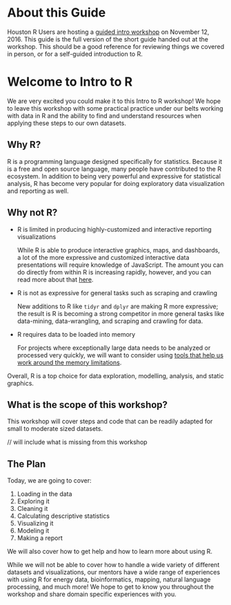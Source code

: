 # About this Guide {-}

Houston R Users are hosting a [guided intro workshop](http://www.meetup.com/houstonr/events/234653360/) on November 12, 2016.  This guide is the full version of the short guide handed out at the workshop.  This should be a good reference for reviewing things we covered in person, or for a self-guided introduction to R.

# Welcome to Intro to R

We are very excited you could make it to this Intro to R workshop!  We hope to leave this workshop with some practical practice under our belts working with data in R and the ability to find and understand resources when applying these steps to our own datasets.

## Why R?

R is a programming language designed specifically for statistics.  Because it is a free and open source language, many people have contributed to the R ecosystem.  In addition to being very powerful and expressive for statistical analysis, R has become very popular for doing exploratory data visualization and reporting as well.

## Why not R?

* R is limited in producing highly-customized and interactive reporting visualizations

  While R is able to produce interactive graphics, maps, and dashboards, a lot of the more expressive and customized interactive data presentations will require knowledge of JavaScript. The amount you can do directly from within R is increasing rapidly, however, and you can read more about that [here](./05-appendix).

* R is not as expressive for general tasks such as scraping and crawling

  New additions to R like `tidyr` and `dplyr` are making R more expressive; the result is R is becoming a strong competitor in more general tasks like data-mining, data-wrangling, and scraping and crawling for data.

* R requires data to be loaded into memory

  For projects where exceptionally large data needs to be analyzed or processed very quickly, we will want to consider using [tools that help us work around the memory limitations](./05-appendix).

Overall, R is a top choice for data exploration, modelling, analysis, and static graphics.

## What is the scope of this workshop?

This workshop will cover steps and code that can be readily adapted for small to moderate sized datasets.

// will include what is missing from this workshop


## The Plan

Today, we are going to cover:

1. Loading in the data
1. Exploring it
1. Cleaning it
1. Calculating descriptive statistics
1. Visualizing it
1. Modeling it
1. Making a report

We will also cover how to get help and how to learn more about using R.

While we will not be able to cover how to handle a wide variety of different datasets and visualizations, our mentors have a wide range of experiences with using R for energy data, bioinformatics, mapping, natural language processing, and much more!  We hope to get to know you throughout the workshop and share domain specific experiences with you.
